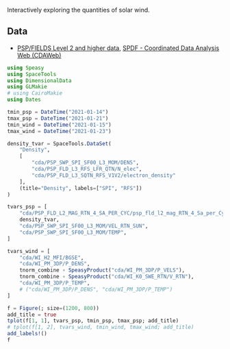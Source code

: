 Interactively exploring the quantities of solar wind.

## Data

- [PSP/FIELDS Level 2 and higher data](https://fields.ssl.berkeley.edu/data/), [SPDF - Coordinated Data Analysis Web (CDAWeb)](https://cdaweb.gsfc.nasa.gov/cgi-bin/eval2.cgi?dataset=PSP_FLD_L2_MAG_RTN&index=sp_phys)

```julia
using Speasy
using SpaceTools
using DimensionalData
using GLMakie
# using CairoMakie
using Dates
```

```julia

tmin_psp = DateTime("2021-01-14")
tmax_psp = DateTime("2021-01-21")
tmin_wind = DateTime("2021-01-15")
tmax_wind = DateTime("2021-01-23")

density_tvar = SpaceTools.DataSet(
    "Density",
    [
        "cda/PSP_SWP_SPI_SF00_L3_MOM/DENS",
        "cda/PSP_FLD_L3_RFS_LFR_QTN/N_elec",
        "cda/PSP_FLD_L3_SQTN_RFS_V1V2/electron_density"
    ],
    (title="Density", labels=["SPI", "RFS"])
)

tvars_psp = [
    "cda/PSP_FLD_L2_MAG_RTN_4_SA_PER_CYC/psp_fld_l2_mag_RTN_4_Sa_per_Cyc",
    density_tvar,
    "cda/PSP_SWP_SPI_SF00_L3_MOM/VEL_RTN_SUN",
    "cda/PSP_SWP_SPI_SF00_L3_MOM/TEMP",
]

tvars_wind = [
    "cda/WI_H2_MFI/BGSE",
    "cda/WI_PM_3DP/P_DENS",
    tnorm_combine ∘ SpeasyProduct("cda/WI_PM_3DP/P_VELS"),
    tnorm_combine ∘ SpeasyProduct("cda/WI_K0_SWE_RTN/V_RTN"),
    "cda/WI_PM_3DP/P_TEMP",
    # ("cda/WI_PM_3DP/P_DENS", "cda/WI_PM_3DP/P_TEMP")
]

f = Figure(; size=(1200, 800))
add_title = true
tplot(f[1, 1], tvars_psp, tmin_psp, tmax_psp; add_title)
# tplot(f[1, 2], tvars_wind, tmin_wind, tmax_wind; add_title)
add_labels!()
f
```